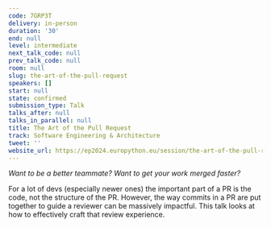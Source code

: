 ```yaml
---
code: 7GRP3T
delivery: in-person
duration: '30'
end: null
level: intermediate
next_talk_code: null
prev_talk_code: null
room: null
slug: the-art-of-the-pull-request
speakers: []
start: null
state: confirmed
submission_type: Talk
talks_after: null
talks_in_parallel: null
title: The Art of the Pull Request
track: Software Engineering & Architecture
tweet: ''
website_url: https://ep2024.europython.eu/session/the-art-of-the-pull-request
---
```


*Want to be a better teammate? Want to get your work merged faster?*

For a lot of devs (especially newer ones) the important part of a PR is the code, not the structure of the PR. However, the way commits in a PR are put together to guide a reviewer can be massively impactful. This talk looks at how to effectively craft that review experience.
